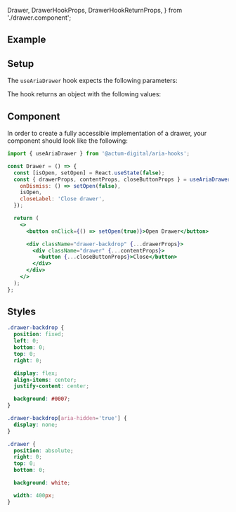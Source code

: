   Drawer,
  DrawerHookProps,
  DrawerHookReturnProps,
} from './drawer.component';

<Meta title="Aria Component/Drawer" />

## Example

<Canvas>
  <Drawer />
</Canvas>

## Setup

The `useAriaDrawer` hook expects the following parameters:

<ArgsTable of={DrawerHookProps} sort="requiredFirst" />

The hook returns an object with the following values:

<ArgsTable of={DrawerHookReturnProps} />

## Component

In order to create a fully accessible implementation of a drawer, your component should look like the following:

```jsx
import { useAriaDrawer } from '@actum-digital/aria-hooks';

const Drawer = () => {
  const [isOpen, setOpen] = React.useState(false);
  const { drawerProps, contentProps, closeButtonProps } = useAriaDrawer({
    onDismiss: () => setOpen(false),
    isOpen,
    closeLabel: 'Close drawer',
  });

  return (
    <>
      <button onClick={() => setOpen(true)}>Open Drawer</button>

      <div className="drawer-backdrop" {...drawerProps}>
        <div className="drawer" {...contentProps}>
          <button {...closeButtonProps}>Close</button>
        </div>
      </div>
    </>
  );
};
```

## Styles

```css
.drawer-backdrop {
  position: fixed;
  left: 0;
  bottom: 0;
  top: 0;
  right: 0;

  display: flex;
  align-items: center;
  justify-content: center;

  background: #0007;
}

.drawer-backdrop[aria-hidden='true'] {
  display: none;
}

.drawer {
  position: absolute;
  right: 0;
  top: 0;
  bottom: 0;

  background: white;

  width: 400px;
}
```
